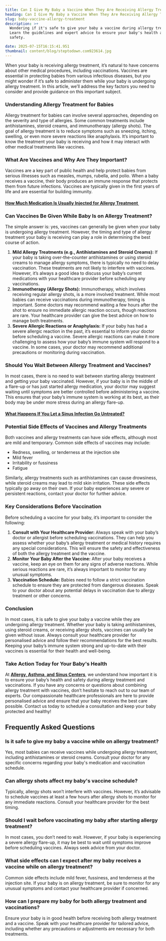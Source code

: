```yaml
---
title: Can I Give My Baby a Vaccine When They Are Receiving Allergy Treatment?
heading: Can I Give My Baby a Vaccine When They Are Receiving Allergy Treatment?
slug: baby-vaccine-allergy-treatment
description: >+
  Wondering if it's safe to give your baby a vaccine during allergy treatment?
  Learn the guidelines and expert advice to ensure your baby's health and
  safety.

date: 2025-07-15T16:15:41.951
thumbnail: content/blog/steptodown.com923614.jpg
---
```

When your baby is receiving allergy treatment, it’s natural to have concerns about other medical procedures, including vaccinations. Vaccines are essential in protecting babies from various infectious diseases, but you might wonder if it’s safe to administer them while your baby is undergoing allergy treatment. In this article, we’ll address the key factors you need to consider and provide guidance on this important subject.

### Understanding Allergy Treatment for Babies

Allergy treatment for babies can involve several approaches, depending on the severity and type of allergies. Some common treatments include antihistamines, steroid creams, and immunotherapy (allergy shots). The goal of allergy treatment is to reduce symptoms such as sneezing, itching, swelling, or even more severe reactions like anaphylaxis. It’s important to know the treatment your baby is receiving and how it may interact with other medical treatments like vaccines.

### What Are Vaccines and Why Are They Important?

Vaccines are a key part of public health and help protect babies from serious illnesses such as measles, mumps, rubella, and polio. When a baby receives a vaccine, their body produces an immune response that protects them from future infections. Vaccines are typically given in the first years of life and are essential for building immunity.

#### [How Much Medication Is Usually Injected for Allergy Treatment ](https://www.aascmed.com/blog/how-much-allergy-medication-injected%20%20%20/)

### Can Vaccines Be Given While Baby Is on Allergy Treatment?

The simple answer is: yes, vaccines can generally be given when your baby is undergoing allergy treatment. However, the timing and type of allergy treatment your baby is receiving can play a role in determining the best course of action.

1. **Mild Allergy Treatments (e.g., Antihistamines and Steroid Creams):**
If your baby is taking over-the-counter antihistamines or using steroid creams to manage allergy symptoms, there is typically no need to delay vaccination. These treatments are not likely to interfere with vaccines. However, it’s always a good idea to discuss your baby’s current medications with your healthcare provider before scheduling any vaccinations.
1. **Immunotherapy (Allergy Shots):**
Immunotherapy, which involves receiving regular allergy shots, is a more involved treatment. While most babies can receive vaccinations during immunotherapy, timing is important. Some doctors may recommend waiting a few hours after the shot to ensure no immediate allergic reaction occurs, though reactions are rare. Your healthcare provider can give the best advice on how to manage both treatments.
1. **Severe Allergic Reactions or Anaphylaxis:**
If your baby has had a severe allergic reaction in the past, it’s essential to inform your doctor before scheduling a vaccine. Severe allergic reactions can make it more challenging to assess how your baby’s immune system will respond to a vaccine. In some cases, your doctor may recommend additional precautions or monitoring during vaccination.

### Should You Wait Between Allergy Treatment and Vaccines?

In most cases, there is no need to wait between starting allergy treatment and getting your baby vaccinated. However, if your baby is in the middle of a flare-up or has just started allergy medication, your doctor may suggest waiting until symptoms are better controlled before administering a vaccine. This ensures that your baby’s immune system is working at its best, as their body may be under more stress during an allergy flare-up.

#### [What Happens If You Let a Sinus Infection Go Untreated?](https://www.aascmed.com/blog/untreated-sinus-infection/)

### Potential Side Effects of Vaccines and Allergy Treatments

Both vaccines and allergy treatments can have side effects, although most are mild and temporary. Common side effects of vaccines may include:

- Redness, swelling, or tenderness at the injection site
- Mild fever
- Irritability or fussiness
- Fatigue

Similarly, allergy treatments such as antihistamines can cause drowsiness, while steroid creams may lead to mild skin irritation. These side effects typically go away on their own. If your baby experiences any severe or persistent reactions, contact your doctor for further advice.

### Key Considerations Before Vaccination

Before scheduling a vaccine for your baby, it’s important to consider the following:

1. **Consult with Your Healthcare Provider:**
Always speak with your baby’s doctor or allergist before scheduling vaccinations. They can help you assess whether your baby’s allergy treatment or medical history requires any special considerations. This will ensure the safety and effectiveness of both the allergy treatment and the vaccine.
1. **Monitor Your Baby After the Vaccine:**
After your baby receives a vaccine, keep an eye on them for any signs of adverse reactions. While serious reactions are rare, it’s always important to monitor for any unusual symptoms.
1. **Vaccination Schedule:**
Babies need to follow a strict vaccination schedule to ensure they are protected from dangerous diseases. Speak to your doctor about any potential delays in vaccination due to allergy treatment or other concerns.

### Conclusion

In most cases, it is safe to give your baby a vaccine while they are undergoing allergy treatment. Whether your baby is taking antihistamines, using steroid creams, or receiving allergy shots, vaccines can usually be given without issue. Always consult your healthcare provider for personalised advice and follow their recommendations for the best results. Keeping your baby’s immune system strong and up-to-date with their vaccines is essential for their health and well-being.

### Take Action Today for Your Baby's Health

At [**Allergy, Asthma, and Sinus Centers**](https://www.aascmed.com/), we understand how important it is to ensure your baby’s health and safety during allergy treatment and vaccinations. If you have any concerns or questions about combining allergy treatment with vaccines, don’t hesitate to reach out to our team of experts. Our compassionate healthcare professionals are here to provide personalised advice and ensure that your baby receives the best care possible. Contact us today to schedule a consultation and keep your baby protected and healthy!

## Frequently Asked Questions

### **Is it safe to give my baby a vaccine while on allergy treatment?**


Yes, most babies can receive vaccines while undergoing allergy treatment, including antihistamines or steroid creams. Consult your doctor for any specific concerns regarding your baby's medication and vaccination schedule.

### **Can allergy shots affect my baby's vaccine schedule?**


Typically, allergy shots won’t interfere with vaccines. However, it’s advisable to schedule vaccines at least a few hours after allergy shots to monitor for any immediate reactions. Consult your healthcare provider for the best timing.

### **Should I wait before vaccinating my baby after starting allergy treatment?**


In most cases, you don’t need to wait. However, if your baby is experiencing a severe allergy flare-up, it may be best to wait until symptoms improve before scheduling vaccines. Always seek advice from your doctor.

### **What side effects can I expect after my baby receives a vaccine while on allergy treatment?**


Common side effects include mild fever, fussiness, and tenderness at the injection site. If your baby is on allergy treatment, be sure to monitor for any unusual symptoms and contact your healthcare provider if concerned.

### **How can I prepare my baby for both allergy treatment and vaccinations?**


Ensure your baby is in good health before receiving both allergy treatment and a vaccine. Speak with your healthcare provider for tailored advice, including whether any precautions or adjustments are necessary for both treatments.




